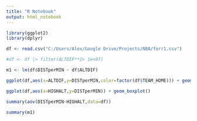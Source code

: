 ```yaml
---
title: "R Notebook"
output: html_notebook
---
```


```r
library(ggplot2)
library(dplyr)

df <- read.csv("C:/Users/Alex/Google Drive/Projects/NBA/forr1.csv")

#df <- df |> filter(ALTDIF**2> 1e+07)

m1 <- lm(df$DISTperMIN ~ df$ALTDIF)

ggplot(df,aes(x=ALTDIF,y=DISTperMIN,color=factor(df$TEAM_HOME))) + geom_point()


```


```r
ggplot(df,aes(x=HIGHALT,y=DISTperMIN)) + geom_boxplot()

```
```r
summary(aov(DISTperMIN~HIGHALT,data=df))

```




```r
summary(m1)
```





